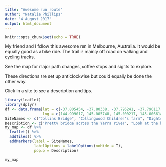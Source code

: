 ```yaml
---
title: "Awesome run route"
author: "Natalie Phillips"
date: "4 August 2017"
output: html_document
---
```


```r
knitr::opts_chunk$set(echo = TRUE)
```


My friend and I follow this awesome run in Melbourne, Australia. It would be equally good as a bike ride. The trail is mainly off road on walking and cycling tracks.

See the map for major path changes, coffee stops and sights to explore.

These directions are set up anticlockwise but could equally be done the other way.

Click in a site to see a description and tips.


```r
library(leaflet)
library(dplyr)
df <- data.frame(lat = c(-37.805454, -37.80338, -37.796241, -37.790117, -37.785639, -37.783199, -37.780036, -37.779956, -37.784979, -37.802999, -37.805337),
                 lng = c(144.999017, 145.005748, 145.000217, 145.006614, 144.997984, 144.992164, 144.977438, 144.962581, 144.963294, 144.973303, 144.973507))
SiteNames <- c("Collins Bridge", "Collingwood Children's farm", "Dights Falls Reserve", "Merri Creek Labyrinth", "Low bridge across Merri Creek", "Capital City Train - Merri", "Creek Trail", "Green Park Café", "Princes Park", "Macpherson St", "Melbourne Museum", "Gertrude Street")
Description <- c("Pretty bridge across the Yarra river", "Look at the horses and goats at the Children's farm", "Stand on the observation platform and look at Dights falls", "Take time following the circle labyrinth", "Enjoy the low bridge but watch out when the river is high", "Jump between the Capital City Trail and Merri Creek", "Trail at Rushall Station", "Stop for a coffee while you watch the kids play in the playground", "Jump off the Capital trail and do a lap of Princes Park", "Jump", "off Princes Park and head down Macpherson St to Canning St and take a right", "Admire the Melbourne Museum as you run through the park", "Time for some window shopping down Gertrude Street")
my_map <- df %>% 
  leaflet() %>%
  addTiles() %>%
  addMarkers(label = SiteNames,
             labelOptions = labelOptions(noHide = T),
             popup = Description)

my_map
```
